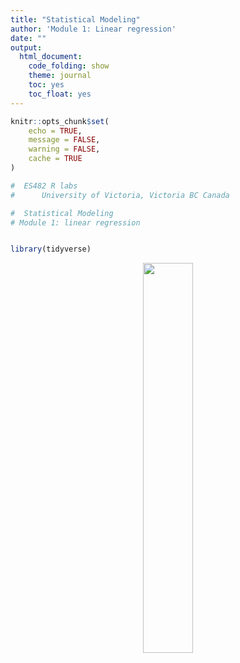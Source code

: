 ```yaml
---
title: "Statistical Modeling"
author: 'Module 1: Linear regression'
date: ""
output:
  html_document:
    code_folding: show
    theme: journal
    toc: yes
    toc_float: yes
---
```


```r
knitr::opts_chunk$set(
	echo = TRUE,
	message = FALSE,
	warning = FALSE,
	cache = TRUE
)
```

```r

#  ES482 R labs   
#      University of Victoria, Victoria BC Canada             

#  Statistical Modeling
# Module 1: linear regression


library(tidyverse)
```


<center>
![](images/construction_dog.jpeg){width=40%}
</center>